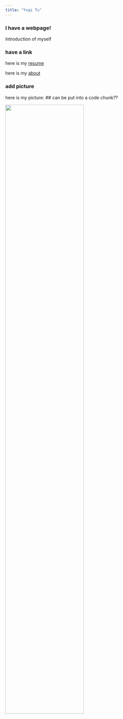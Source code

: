 ```yaml
---
title: "Yuqi Tu"
---
```


### I have a webpage!

Introduction of myself

### have a link

here is my [resume](https://www.google.com)

here is my [about](about.html)


### add picture 

here is my picture:
## can be put into a code chunk??

<img src="images/uci_grad_photo.JPG" style="width:70%">
